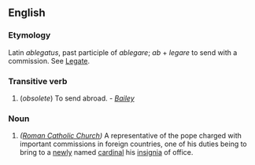 ==English==
===Etymology===
Latin ''ablegatus'', past participle of ''ablegare''; ''ab'' + ''legare'' to send with a commission. See [[Legate]].
===Transitive verb=== 
#(''obsolete'') To send abroad.  - ''[[Bailey]]''
===Noun===
#''([[Roman Catholic Church]])'' A representative of the pope charged with important commissions in foreign countries, one of his duties being to bring to a [[newly]] named [[cardinal]] his [[insignia]] of office.